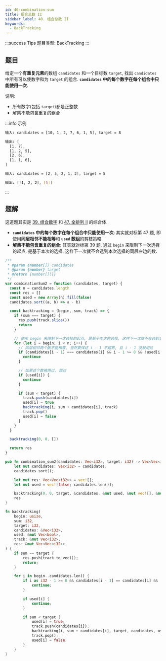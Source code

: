 ```yaml
---
id: 40-combination-sum
title: 组合总数 II
sidebar_label: 40. 组合总数 II
keywords:
  - BackTracking
---
```


:::success Tips
题目类型: BackTracking
:::

## 题目

给定一个**有重复元素**的数组 `candidates` 和一个目标数 `target`, 找出 `candidates` 中所有可以使数字和为 `target` 的组合. **`candidates` 中的每个数字在每个组合中只能使用一次**.

说明:

- 所有数字(包括 `target`)都是正整数
- 解集不能包含重复的组合

:::info 示例

```bash
输入: candidates = [10, 1, 2, 7, 6, 1, 5], target = 8

输出: [
  [1, 7],
  [1, 2, 5],
  [2, 6],
  [1, 1, 6],
]
```

```bash
输入: candidates = [2, 5, 2, 1, 2], target = 5

输出: [[1, 2, 2], [5]]
```

:::

## 题解

这道题其实是 [39. 组合数字](/leetcode/medium/39-combination-sum) 和 [47. 全排列 II](/leetcode/medium/47-permute) 的综合体.

- **`candidates` 中的每个数字在每个组合中只能使用一次**: 其实就对标第 47 题, 即使用**同层相邻不能相等**和 **`used` 数组**的剪枝策略.
- **解集不能包含重复的组合**: 其实就对标第 39 题, 通过 `begin` 来限制下一次选择的起点, 是基于本次的选择, 这样下一次就不会选到本次选择的同层左边的数.


<Tabs>
  <TabItem value="JavaScript" label="JavaScript" default>

```js
/**
 * @param {number[]} candidates
 * @param {number} target
 * @return {number[][]}
 */
var combinationSum2 = function (candidates, target) {
  const n = candidates.length
  const res = []
  const used = new Array(n).fill(false)
  candidates.sort((a, b) => a - b)

  const backtracking = (begin, sum, track) => {
    if (sum === target) {
      res.push(track.slice())
      return
    }

    // 使用 begin 来限制下一次选择的起点, 是基于本次的选择, 这样下一次就不会选到本次选择的同层左边的数.
    for (let i = begin; i < n; i++) {
      // 同层相邻两个数不能相等, 当然要保证 i - 1 不越界, 且 i - 1 没被用过
      if (candidates[i - 1] === candidates[i] && i - 1 >= 0 && !used[i - 1]) {
        continue
      }

      // 如果这个数被用过, 跳过
      if (used[i]) {
        continue
      }

      if (sum < target) {
        track.push(candidates[i])
        used[i] = true
        backtracking(i, sum + candidates[i], track)
        track.pop()
        used[i] = false
      }
    }
  }

  backtracking(0, 0, [])

  return res
}
```

</TabItem>
<TabItem value="Rust" label="Rust">

```rust
pub fn combination_sum2(candidates: Vec<i32>, target: i32) -> Vec<Vec<i32>> {
    let mut candidates: Vec<i32> = candidates;
    candidates.sort();

    let mut res: Vec<Vec<i32>> = vec![];
    let mut used = vec![false; candidates.len()];

    backtracking(0, 0, target, &candidates, &mut used, &mut vec![], &mut res);
    res
}

fn backtracking(
    begin: usize,
    sum: i32,
    target: i32,
    candidates: &Vec<i32>,
    used: &mut Vec<bool>,
    track: &mut Vec<i32>,
    res: &mut Vec<Vec<i32>>,
) {
    if sum == target {
        res.push(track.to_vec());
        return;
    }

    for i in begin..candidates.len() {
        if i as i32 - 1 >= 0 && candidates[i - 1] == candidates[i] && !used[i - 1] {
            continue;
        }

        if used[i] {
            continue;
        }

        if sum < target {
            used[i] = true;
            track.push(candidates[i]);
            backtracking(i, sum + candidates[i], target, candidates, used, track, res);
            track.pop();
            used[i] = false;
        }
    }
}
```

</TabItem>
</Tabs>

